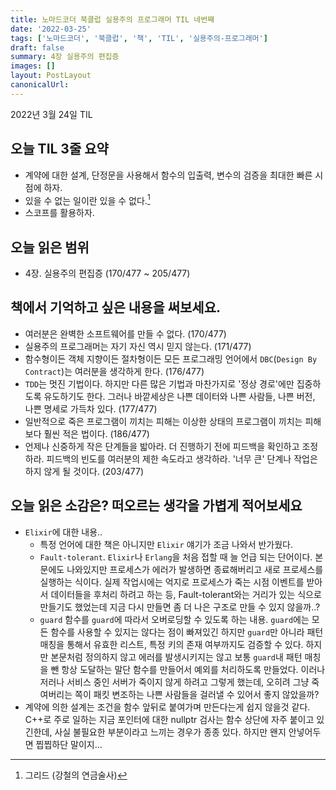 ```yaml
---
title: 노마드코더 북클럽 실용주의 프로그래머 TIL 네번째
date: '2022-03-25'
tags: ['노마드코더', '북클럽', '책', 'TIL', '실용주의-프로그래머']
draft: false
summary: 4장 실용주의 편집증
images: []
layout: PostLayout
canonicalUrl:
---
```


2022년 3월 24일 TIL

## 오늘 TIL 3줄 요약

- 계약에 대한 설계, 단정문을 사용해서 함수의 입출력, 변수의 검증을 최대한 빠른 시점에 하자.
- 있을 수 없는 일이란 있을 수 없다.[^1]
- 스코프를 활용하자.

## 오늘 읽은 범위

- 4장. 실용주의 편집증 (170/477 ~ 205/477)

## 책에서 기억하고 싶은 내용을 써보세요.

- 여러분은 완벽한 소프트웨어를 만들 수 없다. (170/477)
- 실용주의 프로그래머는 자기 자신 역시 믿지 않는다. (171/477)
- 함수형이든 객체 지향이든 절차형이든 모든 프로그래밍 언어에서 `DBC`(`Design By Contract`)는 여러분을 생각하게 한다. (176/477)
- `TDD`는 멋진 기법이다. 하지만 다른 많은 기법과 마찬가지로 '정상 경로'에만 집중하도록 유도하기도 한다. 그러나 바깥세상은 나쁜 데이터와 나쁜 사람들, 나쁜 버전, 나쁜 명세로 가득차 있다. (177/477)
- 일반적으로 죽은 프로그램이 끼치는 피해는 이상한 상태의 프로그램이 끼치는 피해보다 훨씬 적은 법이다. (186/477)
- 언제나 신중하게 작은 단계들을 밟아라. 더 진행하기 전에 피드백을 확인하고 조정하라. 피드백의 빈도를 여러분의 제한 속도라고 생각하라. '너무 큰' 단계나 작업은 하지 않게 될 것이다. (203/477)

## 오늘 읽은 소감은? 떠오르는 생각을 가볍게 적어보세요

- `Elixir`에 대한 내용..
  - 특정 언어에 대한 책은 아니지만 `Elixir` 얘기가 조금 나와서 반가웠다.
  - `Fault-tolerant`. `Elixir`나 `Erlang`을 처음 접할 때 늘 언급 되는 단어이다. 본문에도 나와있지만 프로세스가 에러가 발생하면 종료해버리고 새로 프로세스를 실행하는 식이다. 실제 작업시에는 억지로 프로세스가 죽는 시점 이벤트를 받아서 데이터들을 후처리 하려고 하는 등, Fault-tolerant와는 거리가 있는 식으로 만들기도 했었는데 지금 다시 만들면 좀 더 나은 구조로 만들 수 있지 않을까..?
  - `guard` 함수를 `guard`에 따라서 오버로딩할 수 있도록 하는 내용. `guard`에는 모든 함수를 사용할 수 있지는 않다는 점이 빠져있긴 하지만 `guard`만 아니라 패턴매칭을 통해서 유효한 리스트, 특정 키의 존재 여부까지도 검증할 수 있다. 하지만 본문처럼 정의하지 않고 에러를 발생시키지는 않고 보통 `guard`내 패턴 매칭을 뺀 항상 도달하는 말단 함수를 만들어서 예외를 처리하도록 만들었다. 이러나 저러나 서비스 중인 서버가 죽이지 않게 하려고 그렇게 했는데, 오히려 그냥 죽여버리는 쪽이 패킷 변조하는 나쁜 사람들을 걸러낼 수 있어서 좋지 않았을까?
- 계약에 의한 설계는 조건을 함수 앞뒤로 붙여가며 만든다는게 쉽지 않을것 같다. C++로 주로 일하는 지금 포인터에 대한 nullptr 검사는 함수 상단에 자주 붙이고 있긴한데, 사실 불필요한 부분이라고 느끼는 경우가 종종 있다. 하지만 왠지 안넣어두면 찝찝하단 말이지...

[^1]: 그리드 (강철의 연금술사)
